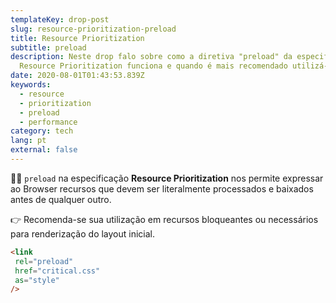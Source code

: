 ```yaml
---
templateKey: drop-post
slug: resource-prioritization-preload
title: Resource Prioritization
subtitle: preload
description: Neste drop falo sobre como a diretiva "preload" da especificação
  Resource Prioritization funciona e quando é mais recomendado utilizá-la
date: 2020-08-01T01:43:53.839Z
keywords:
  - resource
  - prioritization
  - preload
  - performance
category: tech
lang: pt
external: false
---
```


<Drop>

👨‍💻 `preload` na especificação **Resource Prioritization** nos permite expressar ao Browser recursos que devem ser literalmente processados e baixados antes de qualquer outro.

👉 Recomenda-se sua utilização em recursos bloqueantes ou necessários para renderização do layout inicial.

```html
<link
 rel="preload"
 href="critical.css"
 as="style"
/>
```

</Drop>
